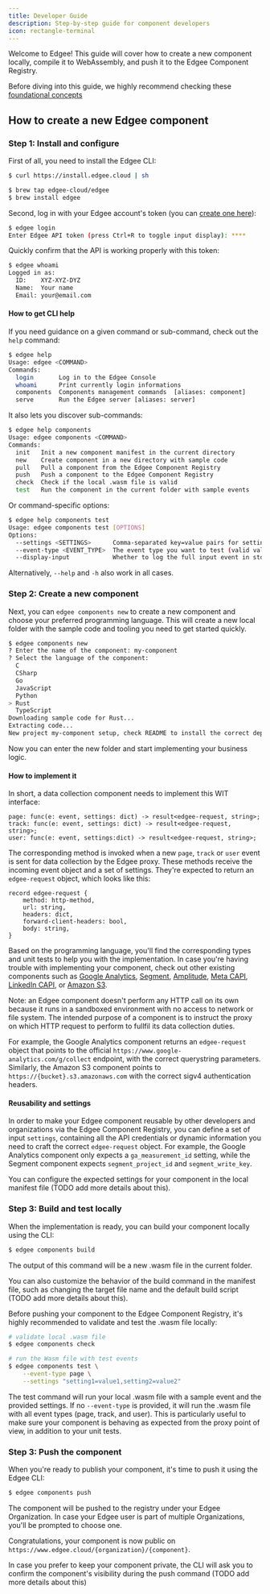 ```yaml
---
title: Developer Guide
description: Step-by-step guide for component developers
icon: rectangle-terminal
---
```



<EdgeeSdk />

Welcome to Edgee! This guide will cover how to create a new component locally,
compile it to WebAssembly, and push it to the Edgee Component Registry.

Before diving into this guide, we highly recommend checking these [foundational concepts](./foundational-concepts)

## How to create a new Edgee component

### Step 1: Install and configure

First of all, you need to install the Edgee CLI:

<CodeGroup>

```bash curl
$ curl https://install.edgee.cloud | sh
```

```bash brew
$ brew tap edgee-cloud/edgee
$ brew install edgee
```

</CodeGroup>

Second, log in with your Edgee account's token (you can [create one here](https://www.edgee.cloud/me/settings/tokens)):

```bash 
$ edgee login
Enter Edgee API token (press Ctrl+R to toggle input display): ****
```

Quickly confirm that the API is working properly with this token:

```bash 
$ edgee whoami
Logged in as:
  ID:    XYZ-XYZ-DYZ
  Name:  Your name
  Email: your@email.com
```

#### How to get CLI help

If you need guidance on a given command or sub-command, check out the `help` command:

```bash 
$ edgee help
Usage: edgee <COMMAND>
Commands:
  login       Log in to the Edgee Console
  whoami      Print currently login informations
  components  Components management commands  [aliases: component]
  serve       Run the Edgee server [aliases: server]
```

It also lets you discover sub-commands:

```bash
$ edgee help components
Usage: edgee components <COMMAND>
Commands:
  init   Init a new component manifest in the current directory
  new    Create component in a new directory with sample code
  pull   Pull a component from the Edgee Component Registry
  push   Push a component to the Edgee Component Registry
  check  Check if the local .wasm file is valid
  test   Run the component in the current folder with sample events
```

Or command-specific options:

```bash
$ edgee help components test
Usage: edgee components test [OPTIONS]
Options:
  --settings <SETTINGS>      Comma-separated key=value pairs for settings
  --event-type <EVENT_TYPE>  The event type you want to test (valid values: page, track, or user)
  --display-input            Whether to log the full input event in stdout or not (false by default)
```

Alternatively, `--help` and `-h` also work in all cases.

### Step 2: Create a new component

Next, you can `edgee components new` to create a new component and choose your preferred programming language.
This will create a new local folder with the sample code and tooling you need to get started quickly.

```bash 
$ edgee components new
? Enter the name of the component: my-component
? Select the language of the component:
  C
  CSharp
  Go
  JavaScript
  Python
> Rust
  TypeScript
Downloading sample code for Rust...
Extracting code...
New project my-component setup, check README to install the correct dependencies
```

Now you can enter the new folder and start implementing your business logic.

#### How to implement it

In short, a data collection component needs to implement this WIT interface:

```text
page: func(e: event, settings: dict) -> result<edgee-request, string>;
track: func(e: event, settings: dict) -> result<edgee-request, string>;
user: func(e: event, settings:dict) -> result<edgee-request, string>;
```

The corresponding method is invoked when a new `page`, `track` or `user` event is sent for data collection
by the Edgee proxy. These methods receive the incoming event object and a set of settings.
They're expected to return an `edgee-request` object, which looks like this:

```text
record edgee-request {
    method: http-method,
    url: string,
    headers: dict,
    forward-client-headers: bool,
    body: string,
}
```

Based on the programming language, you'll find the corresponding types and unit tests to help you with the implementation.
In case you're having trouble with implementing your component, check out other existing components such as
[Google Analytics](https://github.com/edgee-cloud/ga-component),
[Segment](https://github.com/edgee-cloud/segment-component),
[Amplitude](https://github.com/edgee-cloud/amplitude-component),
[Meta CAPI](https://github.com/edgee-cloud/meta-capi-component),
[LinkedIn CAPI](https://github.com/edgee-cloud/linkedin-capi-component),
or [Amazon S3](https://github.com/edgee-cloud/s3-component).

<Note>
  Note: an Edgee component doesn't perform any HTTP call on its own because it runs in a sandboxed environment with no access
  to network or file system. The intended purpose of a component is to instruct the proxy on which HTTP request to perform
  to fullfil its data collection duties.

  For example, the Google Analytics component returns an `edgee-request` object that points to the official
`https://www.google-analytics.com/g/collect` endpoint, with the correct querystring parameters.
Similarly, the Amazon S3 component points to `https://{bucket}.s3.amazonaws.com` with the correct sigv4 authentication headers.
</Note>




#### Reusability and settings

In order to make your Edgee component reusable by other developers and organizations via the Edgee Component Registry,
you can define a set of input `settings`, containing all the API credentials or dynamic
information you need to craft the correct `edgee-request` object. For example, the Google Analytics component only expects a
`ga_measurement_id` setting, while the Segment component expects `segment_project_id` and `segment_write_key`.

You can configure the expected settings for your component in the local manifest file (TODO add more details about this).

### Step 3: Build and test locally

When the implementation is ready, you can build your component locally using the CLI:

```bash
$ edgee components build
```

The output of this command will be a new .wasm file in the current folder.

You can also customize the behavior of the build command in the manifest file, such as changing the target file name
and the default build script (TODO add more details about this).

Before pushing your component to the Edgee Component Registry, it's highly recommended to validate and test the .wasm file locally:

```bash
# validate local .wasm file
$ edgee components check

# run the Wasm file with test events
$ edgee components test \
    --event-type page \
    --settings "setting1=value1,setting2=value2"
```

The test command will run your local .wasm file with a sample event and the provided settings.
If no `--event-type` is provided, it will run the .wasm file with all event types (page, track, and user).
This is particularly useful to make sure your component is behaving as expected from the proxy point of view, in addition to your unit tests.


### Step 3: Push the component 

When you're ready to publish your component, it's time to push it using the Edgee CLI:

```bash
$ edgee components push
```

The component will be pushed to the registry under your Edgee Organization.
In case your Edgee user is part of multiple Organizations, you'll be prompted to choose one.

Congratulations, your component is now public on `https://www.edgee.cloud/{organization}/{component}`.

In case you prefer to keep your component private, the CLI will ask you to confirm the component's visibility during the push command
(TODO add more details about this)

